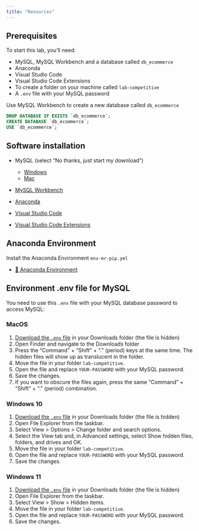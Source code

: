 ```yaml
---
title: "Resources"
---
```


## Prerequisites

To start this lab, you'll need:

- MySQL, MySQL Workbench and a database called `db_ecommerce`
- Anaconda
- Visual Studio Code 
- Visual Studio Code Extensions
- To create a folder on your machine called `lab-competitive`
- A `.env` file with your MySQL password

Use MySQL Workbench to create a new database called `db_ecommerce`

```sql
DROP DATABASE IF EXISTS `db_ecommerce`;
CREATE DATABASE `db_ecommerce`; 
USE `db_ecommerce`;
```

## Software installation

- MySQL (select "No thanks, just start my download")
  - [Windows](https://dev.mysql.com/downloads/installer/)
  - [Mac](https://dev.mysql.com/downloads/mysql/)

- [MySQL Workbench](https://dev.mysql.com/downloads/workbench/)

- [Anaconda](https://www.anaconda.com/download)

- [Visual Studio Code](https://code.visualstudio.com/)

- [Visual Studio Code Extensions](https://vscode.dev/profile/github/94d1b9a0184dec88655f9622c87b866d)

## Anaconda Environment

Install the Anaconda Environment `env-mr-pip.yml`

- [💾 Anaconda Environment](https://github.com/kirenz/environments)

## Environment .env file for MySQL 

You need to use this `.env` file with your MySQL database password to access MySQL:


### MacOS

1. [Download the `.env` file](/.env) in your Downloads folder (the file is hidden)
2. Open Finder and navigate to the Downloads folder 
3. Press the “Command” + “Shift” + “.” (period) keys at the same time. The hidden files will show up as translucent in the folder.
4. Move the file in your folder `lab-competitive`.
5. Open the file and replace `YOUR-PASSWORD` with your MySQL password.
6. Save the changes.
7. If you want to obscure the files again, press the same “Command” + “Shift” + “.” (period) combination.


### Windows 10

1. [Download the `.env` file](/.env) in your Downloads folder (the file is hidden)
2. Open File Explorer from the taskbar. 
3. Select View > Options > Change folder and search options.
4. Select the View tab and, in Advanced settings, select Show hidden files, folders, and drives and OK.
5. Move the file in your folder `lab-competitive`.
6. Open the file and replace `YOUR-PASSWORD` with your MySQL password.
7. Save the changes.


### Windows 11

1. [Download the `.env` file](/.env) in your Downloads folder (the file is hidden)
2. Open File Explorer from the taskbar. 
3. Select View > Show > Hidden items.
4. Move the file in your folder `lab-competitive`.
5. Open the file and replace `YOUR-PASSWORD` with your MySQL password.
6. Save the changes.
